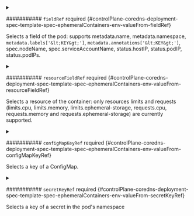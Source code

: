 


<details className="config-field" data-expandable="true">
<summary>

########### `fieldRef` <span className="config-field-required" data-required="false">required</span> <span className="config-field-type"></span> <span className="config-field-default"></span> <span className="config-field-enum"></span> {#controlPlane-coredns-deployment-spec-template-spec-ephemeralContainers-env-valueFrom-fieldRef}

Selects a field of the pod: supports metadata.name, metadata.namespace, `metadata.labels['&lt;KEY&gt;']`, `metadata.annotations['&lt;KEY&gt;']`,
spec.nodeName, spec.serviceAccountName, status.hostIP, status.podIP, status.podIPs.

</summary>

<PartialFieldrefreference />


</details>



<details className="config-field" data-expandable="true">
<summary>

########### `resourceFieldRef` <span className="config-field-required" data-required="false">required</span> <span className="config-field-type"></span> <span className="config-field-default"></span> <span className="config-field-enum"></span> {#controlPlane-coredns-deployment-spec-template-spec-ephemeralContainers-env-valueFrom-resourceFieldRef}

Selects a resource of the container: only resources limits and requests
(limits.cpu, limits.memory, limits.ephemeral-storage, requests.cpu, requests.memory and requests.ephemeral-storage) are currently supported.

</summary>

<PartialResourcefieldrefreference />


</details>



<details className="config-field" data-expandable="true">
<summary>

########### `configMapKeyRef` <span className="config-field-required" data-required="false">required</span> <span className="config-field-type"></span> <span className="config-field-default"></span> <span className="config-field-enum"></span> {#controlPlane-coredns-deployment-spec-template-spec-ephemeralContainers-env-valueFrom-configMapKeyRef}

Selects a key of a ConfigMap.

</summary>

<PartialConfigmapkeyrefreference />


</details>



<details className="config-field" data-expandable="true">
<summary>

########### `secretKeyRef` <span className="config-field-required" data-required="false">required</span> <span className="config-field-type"></span> <span className="config-field-default"></span> <span className="config-field-enum"></span> {#controlPlane-coredns-deployment-spec-template-spec-ephemeralContainers-env-valueFrom-secretKeyRef}

Selects a key of a secret in the pod's namespace

</summary>

<PartialSecretkeyrefreference />


</details>
